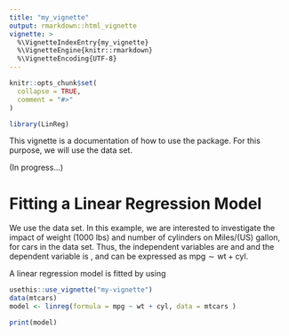 ```yaml
---
title: "my_vignette"
output: rmarkdown::html_vignette
vignette: >
  %\VignetteIndexEntry{my_vignette}
  %\VignetteEngine{knitr::rmarkdown}
  %\VignetteEncoding{UTF-8}
---
```


```r
knitr::opts_chunk$set(
  collapse = TRUE,
  comment = "#>"
)
```

```r
library(LinReg)
```

This vignette is a documentation of how to use the \code{LinReg} package. 
For this purpose, we will use the \code{mtcars} data set.

(In progress...)

# Fitting a Linear Regression Model
We use the \code{mtcars} data set. In this example, we are interested to 
investigate the impact of weight (1000 lbs) and number of cylinders on 
Miles/(US) gallon, for cars in the \code{mtcars} data set. Thus, the independent
variables are \code{wt} and \code{cyl} and the dependent variable is \code{mpg},
and can be expressed as $\text{mpg} \sim \text{wt} + \text{cyl}$.

A linear regression model is fitted by using
```r
usethis::use_vignette("my-vignette")
data(mtcars)
model <- linreg(formula = mpg ~ wt + cyl, data = mtcars )

```

```r
print(model)
```





